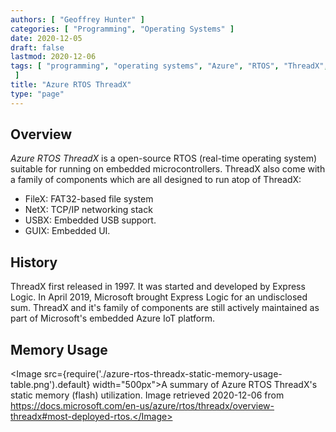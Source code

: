 ```yaml
---
authors: [ "Geoffrey Hunter" ]
categories: [ "Programming", "Operating Systems" ]
date: 2020-12-05
draft: false
lastmod: 2020-12-06
tags: [ "programming", "operating systems", "Azure", "RTOS", "ThreadX", "Microsoft", "NetX", "USBX", "GUIX", "memory usage", "flash", "microcontroller", "cloud", "IoT"
 ]
title: "Azure RTOS ThreadX"
type: "page"
---
```


<WarningIsNotes />

## Overview

_Azure RTOS ThreadX_ is a open-source RTOS (real-time operating system) suitable for running on embedded microcontrollers. ThreadX also come with a family of components which are all designed to run atop of ThreadX:

* FileX: FAT32-based file system
* NetX: TCP/IP networking stack
* USBX: Embedded USB support.
* GUIX: Embedded UI.

## History

ThreadX first released in 1997. It was started and developed by Express Logic. In April 2019, Microsoft brought Express Logic for an undisclosed sum. ThreadX and it's family of components are still actively maintained as part of Microsoft's embedded Azure IoT platform.

## Memory Usage

<Image src={require('./azure-rtos-threadx-static-memory-usage-table.png').default} width="500px">A summary of Azure RTOS ThreadX's static memory (flash) utilization. Image retrieved 2020-12-06 from https://docs.microsoft.com/en-us/azure/rtos/threadx/overview-threadx#most-deployed-rtos.</Image>